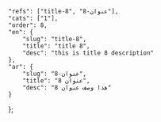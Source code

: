 ---
---
    "refs": ["title-8", "عنوان-8"],
	"cats": ["1"],
	"order": 8,
	"en": {
		"slug": "title-8",
        "title": "title 8",
		"desc": "this is title 8 description"
	},
	"ar": {
		"slug": "عنوان-8",
        "title": "عنوان 8",
		"desc": "هذا وصف عنوان 8"
	}
};